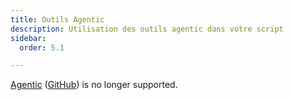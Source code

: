 ```yaml
---
title: Outils Agentic
description: Utilisation des outils agentic dans votre script
sidebar:
  order: 5.1

---
```



[Agentic](https://agentic.so) ([GitHub](https://github.com/transitive-bullshit/agentic))
is no longer supported.
